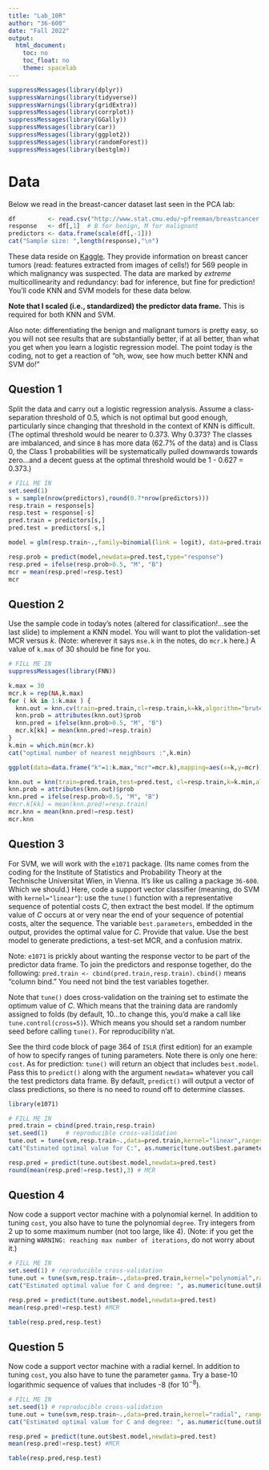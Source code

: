 ---
title: "Lab_10R"
author: "36-600"
date: "Fall 2022"
output: 
  html_document:
    toc: no
    toc_float: no
    theme: spacelab
---
```{r}
suppressMessages(library(dplyr))
suppressWarnings(library(tidyverse))
suppressWarnings(library(gridExtra))
suppressMessages(library(corrplot))
suppressMessages(library(GGally))
suppressMessages(library(car))
suppressMessages(library(ggplot2))
suppressMessages(library(randomForest))
suppressMessages(library(bestglm))
```

# Data

Below we read in the breast-cancer dataset last seen in the PCA lab:
```{r}
df         <- read.csv("http://www.stat.cmu.edu/~pfreeman/breastcancer.csv",stringsAsFactors=TRUE)
response   <- df[,1]  # B for benign, M for malignant
predictors <- data.frame(scale(df[,-1]))
cat("Sample size: ",length(response),"\n")
```
These data reside on [Kaggle](https://www.kaggle.com/mciml/breast-cancer-wisconsin-data). They provide information on breast cancer tumors (read: features extracted from images of cells!) for 569 people in which malignancy was suspected. The data are marked by *extreme* multicollinearity and redundancy: bad for inference, but fine for prediction! You'll code KNN and SVM models for these data below.

**Note that I scaled (i.e., standardized) the predictor data frame.** This is required for both KNN and SVM.

Also note: differentiating the benign and malignant tumors is pretty easy, so you will not see results that are substantially better, if at all better, than what you get when you learn a logistic regression model. The point today is the coding, not to get a reaction of "oh, wow, see how much better KNN and SVM do!"

## Question 1

Split the data and carry out a logistic regression analysis. Assume a class-separation threshold of 0.5, which is not optimal but good enough, particularly since changing that threshold in the context of KNN is difficult. (The optimal threshold would be nearer to 0.373. Why 0.373? The classes are imbalanced, and since `B` has more data (62.7% of the data) and is Class 0, the Class 1 probabilities will be systematically pulled downwards towards zero...and a decent guess at the optimal threshold would be 1 - 0.627 = 0.373.)
```{r}
# FILL ME IN
set.seed(1)
s = sample(nrow(predictors),round(0.7*nrow(predictors)))
resp.train = response[s]
resp.test = response[-s]
pred.train = predictors[s,]
pred.test = predictors[-s,]

model = glm(resp.train~.,family=binomial(link = logit), data=pred.train)
```
```{r}
resp.prob = predict(model,newdata=pred.test,type="response")
resp.pred = ifelse(resp.prob>0.5, "M", "B")
mcr = mean(resp.pred!=resp.test)
mcr
```

## Question 2

Use the sample code in today's notes (altered for classification!...see the last slide) to implement a KNN model. You will want to plot the validation-set MCR versus $k$. (Note: wherever it says `mse.k` in the notes, do `mcr.k` here.) A value of `k.max` of 30 should be fine for you.
```{r}
# FILL ME IN
suppressMessages(library(FNN))
```
```{r}
k.max = 30
mcr.k = rep(NA,k.max)
for ( kk in 1:k.max ) {
  knn.out = knn.cv(train=pred.train,cl=resp.train,k=kk,algorithm="brute",prob=TRUE)
  knn.prob = attributes(knn.out)$prob
  knn.pred = ifelse(knn.prob>0.5, "M", "B")
  mcr.k[kk] = mean(knn.pred!=resp.train)
}
k.min = which.min(mcr.k)
cat("optimal number of nearest neighbours :",k.min)
```
```{r}

ggplot(data=data.frame("k"=1:k.max,"mcr"=mcr.k),mapping=aes(x=k,y=mcr)) + geom_point() + geom_line() + xlab("Number of Nearest Neighbors k") + ylab("Validation MCR") + geom_vline(xintercept=k.min,color="red")
```
```{r}
knn.out = knn(train=pred.train,test=pred.test, cl=resp.train,k=k.min,algorithm="brute",prob = TRUE)
knn.prob = attributes(knn.out)$prob
knn.pred = ifelse(resp.prob>0.5, "M", "B")
#mcr.k[kk] = mean(knn.pred!=resp.train)
mcr.knn = mean(knn.pred!=resp.test)
mcr.knn
```


## Question 3

For SVM, we will work with the `e1071` package. (Its name comes from the coding for the Institute of Statistics and Probability Theory at the Technische Universitat Wien, in Vienna. It's like us calling a package `36-600`. Which we should.) Here, code a support vector classifier (meaning, do SVM with `kernel="linear"`): use the `tune()` function with a representative sequence of potential costs $C$, then extract the best model. If the optimum value of $C$ occurs at or very near the end of your sequence of potential costs, alter the sequence. The variable `best.parameters`, embedded in the output, provides the optimal value for $C$. Provide that value. Use the best model to generate predictions, a test-set MCR, and a confusion matrix.

Note: `e1071` is prickly about wanting the response vector to be part of the predictor data frame. To join the predictors and response together, do the following: `pred.train <- cbind(pred.train,resp.train)`. `cbind()` means "column bind." You need not bind the test variables together.

Note that `tune()` does cross-validation on the training set to estimate the optimum value of $C$. Which means that the training data are randomly assigned to folds (by default, 10...to change this, you'd make a call like `tune.control(cross=5)`). Which means you should set a random number seed before calling `tune()`. For reproducibility n'at.

See the third code block of page 364 of `ISLR` (first edition) for an example of how to specify ranges of tuning parameters. Note there is only one here: `cost`. As for prediction: `tune()` will return an object that includes `best.model`. Pass this to `predict()` along with the argument `newdata=` whatever you call the test predictors data frame. By default, `predict()` will output a vector of class predictions, so there is no need to round off to determine classes.
```{r}
library(e1071)
```

```{r}
# FILL ME IN
pred.train = cbind(pred.train,resp.train)
set.seed(1)     # reproducible cross-validation
tune.out = tune(svm,resp.train~.,data=pred.train,kernel="linear",ranges=list(cost=10^seq(-2,2,by=0.2)))
cat("Estimated optimal value for C:", as.numeric(tune.out$best.parameters))
```
```{r}
resp.pred = predict(tune.out$best.model,newdata=pred.test)
round(mean(resp.pred!=resp.test),3) # MCR
```


## Question 4

Now code a support vector machine with a polynomial kernel. In addition to tuning `cost`, you also have to tune the polynomial `degree`. Try integers from 2 up to some maximum number (not too large, like 4). (Note: if you get the warning `WARNING: reaching max number of iterations`, do not worry about it.)
```{r}
# FILL ME IN
set.seed(1) # reproducible cross-validation
tune.out = tune(svm,resp.train~.,data=pred.train,kernel="polynomial",ranges=list(cost=10^seq(2,4,by=0.2),degree=2:4))
cat("Estimated optimal value for C and degree: ", as.numeric(tune.out$best.parameters))
```
```{r}
resp.pred = predict(tune.out$best.model,newdata=pred.test)
mean(resp.pred!=resp.test) #MCR
```
```{r}
table(resp.pred,resp.test)
```

## Question 5

Now code a support vector machine with a radial kernel. In addition to tuning `cost`, you also have to tune the parameter `gamma`. Try a base-10 logarithmic sequence of values that includes -8 (for $10^{-8}$).
```{r}
# FILL ME IN
set.seed(1) # reproducible cross-validation
tune.out = tune(svm,resp.train~.,data=pred.train,kernel="radial", ranges=list(cost=10^seq(-1,1,by=0.5),gamma=10^seq(-8,8,by=1)))
cat("Estimated optimal value for C and degree: ", as.numeric(tune.out$best.parameters))

resp.pred = predict(tune.out$best.model,newdata=pred.test)
mean(resp.pred!=resp.test) #MCR

table(resp.pred,resp.test)
```

